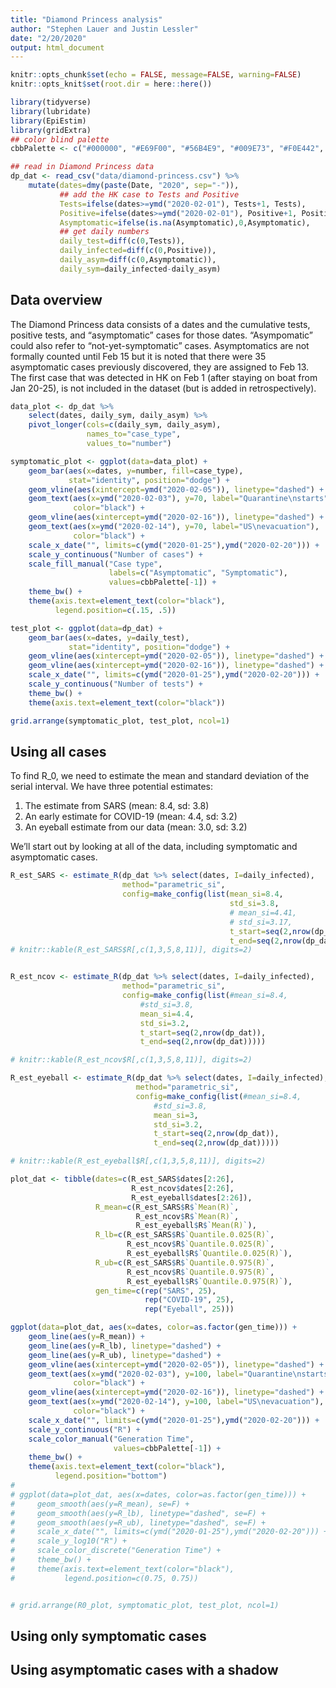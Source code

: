 ```yaml
---
title: "Diamond Princess analysis"
author: "Stephen Lauer and Justin Lessler"
date: "2/20/2020"
output: html_document
---
```


```r
knitr::opts_chunk$set(echo = FALSE, message=FALSE, warning=FALSE)
knitr::opts_knit$set(root.dir = here::here())
```

```r
library(tidyverse)
library(lubridate)
library(EpiEstim)
library(gridExtra)
## color blind palette
cbbPalette <- c("#000000", "#E69F00", "#56B4E9", "#009E73", "#F0E442", "#0072B2", "#D55E00", "#CC79A7")

## read in Diamond Princess data
dp_dat <- read_csv("data/diamond-princess.csv") %>% 
    mutate(dates=dmy(paste(Date, "2020", sep="-")),
           ## add the HK case to Tests and Positive
           Tests=ifelse(dates>=ymd("2020-02-01"), Tests+1, Tests),
           Positive=ifelse(dates>=ymd("2020-02-01"), Positive+1, Positive),
           Asymptomatic=ifelse(is.na(Asymptomatic),0,Asymptomatic),
           ## get daily numbers
           daily_test=diff(c(0,Tests)),
           daily_infected=diff(c(0,Positive)),
           daily_asym=diff(c(0,Asymptomatic)),
           daily_sym=daily_infected-daily_asym)
```

## Data overview

The Diamond Princess data consists of a dates and the cumulative tests, positive tests, and "asymptomatic" cases for those dates.
"Asympomatic" could also refer to "not-yet-symptomatic" cases.
Asymptomatics are not formally counted until Feb 15 but it is noted that there were 35 asymptomatic cases previously discovered, they are assigned to Feb 13.
The first case that was detected in HK on Feb 1 (after staying on boat from Jan 20-25), is not included in the dataset (but is added in retrospectively).

```r
data_plot <- dp_dat %>% 
    select(dates, daily_sym, daily_asym) %>% 
    pivot_longer(cols=c(daily_sym, daily_asym),
                 names_to="case_type",
                 values_to="number")

symptomatic_plot <- ggplot(data=data_plot) +
    geom_bar(aes(x=dates, y=number, fill=case_type),
             stat="identity", position="dodge") +
    geom_vline(aes(xintercept=ymd("2020-02-05")), linetype="dashed") +
    geom_text(aes(x=ymd("2020-02-03"), y=70, label="Quarantine\nstarts"),
              color="black") +
    geom_vline(aes(xintercept=ymd("2020-02-16")), linetype="dashed") +
    geom_text(aes(x=ymd("2020-02-14"), y=70, label="US\nevacuation"),
              color="black") +
    scale_x_date("", limits=c(ymd("2020-01-25"),ymd("2020-02-20"))) +
    scale_y_continuous("Number of cases") +
    scale_fill_manual("Case type",
                      labels=c("Asymptomatic", "Symptomatic"),
                      values=cbbPalette[-1]) +
    theme_bw() +
    theme(axis.text=element_text(color="black"),
          legend.position=c(.15, .5))

test_plot <- ggplot(data=dp_dat) +
    geom_bar(aes(x=dates, y=daily_test),
             stat="identity", position="dodge") +
    geom_vline(aes(xintercept=ymd("2020-02-05")), linetype="dashed") +
    geom_vline(aes(xintercept=ymd("2020-02-16")), linetype="dashed") +
    scale_x_date("", limits=c(ymd("2020-01-25"),ymd("2020-02-20"))) +
    scale_y_continuous("Number of tests") +
    theme_bw() +
    theme(axis.text=element_text(color="black"))

grid.arrange(symptomatic_plot, test_plot, ncol=1)
```

## Using all cases

To find R_0, we need to estimate the mean and standard deviation of the serial interval.
We have three potential estimates:

1. The estimate from SARS (mean: 8.4, sd: 3.8)
2. An early estimate for COVID-19 (mean: 4.4, sd: 3.2)
3. An eyeball estimate from our data (mean: 3.0, sd: 3.2)

We'll start out by looking at all of the data, including symptomatic and asymptomatic cases.

```r
R_est_SARS <- estimate_R(dp_dat %>% select(dates, I=daily_infected),
                         method="parametric_si",
                         config=make_config(list(mean_si=8.4,
                                                 std_si=3.8,
                                                 # mean_si=4.41,
                                                 # std_si=3.17,
                                                 t_start=seq(2,nrow(dp_dat)),
                                                 t_end=seq(2,nrow(dp_dat)))))
# knitr::kable(R_est_SARS$R[,c(1,3,5,8,11)], digits=2)


R_est_ncov <- estimate_R(dp_dat %>% select(dates, I=daily_infected),
                         method="parametric_si",
                         config=make_config(list(#mean_si=8.4,
                             #std_si=3.8,
                             mean_si=4.4,
                             std_si=3.2,
                             t_start=seq(2,nrow(dp_dat)),
                             t_end=seq(2,nrow(dp_dat)))))

# knitr::kable(R_est_ncov$R[,c(1,3,5,8,11)], digits=2)

R_est_eyeball <- estimate_R(dp_dat %>% select(dates, I=daily_infected),
                            method="parametric_si",
                            config=make_config(list(#mean_si=8.4,
                                #std_si=3.8,
                                mean_si=3,
                                std_si=3.2,
                                t_start=seq(2,nrow(dp_dat)),
                                t_end=seq(2,nrow(dp_dat)))))

# knitr::kable(R_est_eyeball$R[,c(1,3,5,8,11)], digits=2)

plot_dat <- tibble(dates=c(R_est_SARS$dates[2:26],
                           R_est_ncov$dates[2:26],
                           R_est_eyeball$dates[2:26]),
                   R_mean=c(R_est_SARS$R$`Mean(R)`,
                            R_est_ncov$R$`Mean(R)`,
                            R_est_eyeball$R$`Mean(R)`),
                   R_lb=c(R_est_SARS$R$`Quantile.0.025(R)`,
                          R_est_ncov$R$`Quantile.0.025(R)`,
                          R_est_eyeball$R$`Quantile.0.025(R)`),
                   R_ub=c(R_est_SARS$R$`Quantile.0.975(R)`,
                          R_est_ncov$R$`Quantile.0.975(R)`,
                          R_est_eyeball$R$`Quantile.0.975(R)`),
                   gen_time=c(rep("SARS", 25),
                              rep("COVID-19", 25),
                              rep("Eyeball", 25)))

ggplot(data=plot_dat, aes(x=dates, color=as.factor(gen_time))) +
    geom_line(aes(y=R_mean)) +
    geom_line(aes(y=R_lb), linetype="dashed") +
    geom_line(aes(y=R_ub), linetype="dashed") +
    geom_vline(aes(xintercept=ymd("2020-02-05")), linetype="dashed") +
    geom_text(aes(x=ymd("2020-02-03"), y=100, label="Quarantine\nstarts"),
              color="black") +
    geom_vline(aes(xintercept=ymd("2020-02-16")), linetype="dashed") +
    geom_text(aes(x=ymd("2020-02-14"), y=100, label="US\nevacuation"),
              color="black") +
    scale_x_date("", limits=c(ymd("2020-01-25"),ymd("2020-02-20"))) +
    scale_y_continuous("R") +
    scale_color_manual("Generation Time",
                       values=cbbPalette[-1]) +
    theme_bw() +
    theme(axis.text=element_text(color="black"),
          legend.position="bottom")
# 
# ggplot(data=plot_dat, aes(x=dates, color=as.factor(gen_time))) +
#     geom_smooth(aes(y=R_mean), se=F) +
#     geom_smooth(aes(y=R_lb), linetype="dashed", se=F) +
#     geom_smooth(aes(y=R_ub), linetype="dashed", se=F) +
#     scale_x_date("", limits=c(ymd("2020-01-25"),ymd("2020-02-20"))) +
#     scale_y_log10("R") +
#     scale_color_discrete("Generation Time") +
#     theme_bw() +
#     theme(axis.text=element_text(color="black"),
#           legend.position=c(0.75, 0.75))


# grid.arrange(R0_plot, symptomatic_plot, test_plot, ncol=1)

```

## Using only symptomatic cases

## Using asymptomatic cases with a shadow
